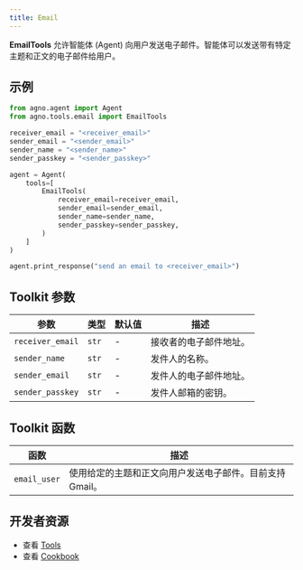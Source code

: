 ```yaml
---
title: Email
---
```


**EmailTools** 允许智能体 (Agent) 向用户发送电子邮件。智能体可以发送带有特定主题和正文的电子邮件给用户。

## 示例

```python cookbook/tools/email_tools.py
from agno.agent import Agent
from agno.tools.email import EmailTools

receiver_email = "<receiver_email>"
sender_email = "<sender_email>"
sender_name = "<sender_name>"
sender_passkey = "<sender_passkey>"

agent = Agent(
    tools=[
        EmailTools(
            receiver_email=receiver_email,
            sender_email=sender_email,
            sender_name=sender_name,
            sender_passkey=sender_passkey,
        )
    ]
)

agent.print_response("send an email to <receiver_email>")
```

## Toolkit 参数

| 参数           | 类型  | 默认值 | 描述                         |
| -------------- | ----- | ------ | ---------------------------- |
| `receiver_email` | `str` | -      | 接收者的电子邮件地址。       |
| `sender_name`    | `str` | -      | 发件人的名称。               |
| `sender_email`   | `str` | -      | 发件人的电子邮件地址。       |
| `sender_passkey` | `str` | -      | 发件人邮箱的密钥。           |

## Toolkit 函数

| 函数         | 描述                                           |
| ------------ | ---------------------------------------------- |
| `email_user` | 使用给定的主题和正文向用户发送电子邮件。目前支持 Gmail。 |

## 开发者资源

- 查看 [Tools](https://github.com/agno-agi/agno/blob/main/libs/agno/agno/tools/email.py)
- 查看 [Cookbook](https://github.com/agno-agi/agno/blob/main/cookbook/tools/email_tools.py)
